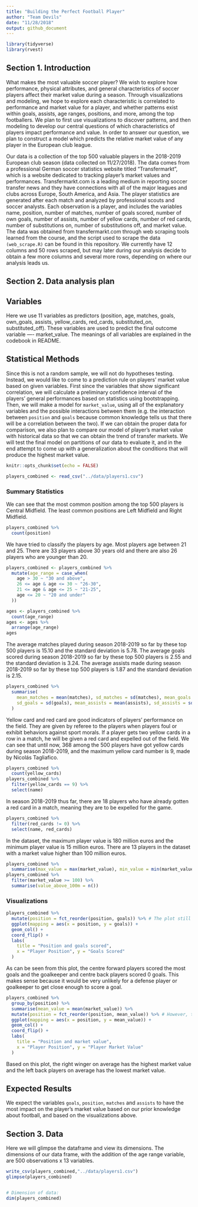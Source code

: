 ```yaml
---
title: "Building the Perfect Football Player"
author: "Team Devils"
date: "11/28/2018"
output: github_document
---
```


```r
library(tidyverse)
library(rvest)
```


## Section 1. Introduction

What makes the most valuable soccer player? We wish to explore how performance, physical attributes, and general characteristics of soccer players affect their market value during a season. Through visualizations and modeling, we hope to explore each characteristic is correlated to performance and market value for a player, and whether patterns exist within goals, assists, age ranges, positions, and more, among the top footballers. We plan to first use visualizations to discover patterns, and then modeling to develop our central questions of which characteristics of players impact performance and value. In order to answer our question, we plan to construct a model which predicts the relative market value of any player in the European club league. 

Our data is a collection of the top 500 valuable players in the 2018-2019 European club season (data collected on 11/27/2018). The data comes from a professional German soccer statistics website titled "Transfermarkt", which is a website dedicated to tracking player's market values and performances. Transfermarkt.com is a leading medium in reporting soccer transfer news and they have connections with all of the major leagues and clubs across Europe, South America, and Asia. The player statistics are generated after each match and analyzed by professional scouts and soccer analysts. Each observation is a player, and includes the variables name, position, number of matches, number of goals scored, number of own goals, number of assists, number of yellow cards, number of red cards, number of substitutions on, number of substitutions off, and market value. The data was obtained from transfermarkt.com through web scraping tools learned from the course, and the script used to scrape the data `(web_scrape.R)` can be found in this repository. We currently have 12 columns and 50 rows scraped, but may later during our analysis decide to obtain a few more columns and several more rows, depending on where our analysis leads us.


## Section 2. Data analysis plan

## Variables

Here we use 11 variables as predictors (position, age, matches, goals, own_goals, assists, yellow_cards, red_cards, substituted_on, substituted_off). These variables are used to predict the final outcome variable ---- market_value. The meanings of all variables are explained in the codebook in README.

## Statistical Methods

Since this is not a random sample, we will not do hypotheses testing. Instead, we would like to come to a prediction rule on players' market value based on given variables. First since the variables that show significant correlation, we will calculate a preliminary confidence interval of the players' general performances based on statistics using bootstrapping. Then, we will make a model for `market_value`, using all of the explanatory variables and the possible interactions between them (e.g. the interaction between `position` and `goals` because common knowledge tells us that there will be a correlation between the two). If we can obtain the proper data for comparison, we also plan to compare our model of player's market value with historical data so that we can obtain the trend of transfer markets. We will test the final model on partitions of our data to evaluate it, and in the end attempt to come up with a generalization about the conditions that will produce the highest market value. 

```r
knitr::opts_chunk$set(echo = FALSE)
```

```r
players_combined <- read_csv("../data/players1.csv")
```

### Summary Statistics

We can see that the most common position among the top 500 players is Central Midfield. The least common positions are Left Midfield and Right Midfield.

```r
players_combined %>%
  count(position)
```

We have tried to classify the players by age. Most players age between 21 and 25. There are 33 players above 30 years old and there are also 26 players who are younger than 20.

```r
players_combined <- players_combined %>%
  mutate(age_range = case_when(
    age > 30 ~ "30 and above",
    26 <= age & age <= 30 ~ "26-30",
    21 <= age & age <= 25 ~ "21-25",
    age <= 20 ~ "20 and under"
  ))

ages <- players_combined %>%
  count(age_range)
ages <- ages %>%
  arrange(age_range)
ages
```

The average matches played during season 2018-2019 so far by these top 500 players is 15.10 and the standard deviation is 5.78.
The average goals scored during season 2018-2019 so far by these top 500 players is 2.55 and the standard deviation is 3.24.
The average assists made during season 2018-2019 so far by these top 500 players is 1.87 and the standard deviation is 2.15.

```r
players_combined %>%
  summarise(
    mean_matches = mean(matches), sd_matches = sd(matches), mean_goals = mean(goals),
    sd_goals = sd(goals), mean_assists = mean(assists), sd_assists = sd(assists)
  )
```

Yellow card and red card are good indicators of players' performance on the field. They are given by referee to the players when players foul or exhibit behaviors against sport morals. If a player gets two yellow cards in a row in a match, he will be given a red card and expelled out of the field. We can see that until now, 368 among the 500 players have got yellow cards during season 2018-2019, and the maximum yellow card number is 9, made by Nicolás Tagliafico.

```r
players_combined %>%
  count(yellow_cards)
players_combined %>%
  filter(yellow_cards == 9) %>%
  select(name)
```

In season 2018-2019 thus far, there are 18 players who have already gotten a red card in a match, meaning they are to be expelled for the game.

```r
players_combined %>%
  filter(red_cards != 0) %>%
  select(name, red_cards)
```

In the dataset, the maximum player value is 180 million euros and the minimum player value is 15 million euros. There are 13 players in the dataset with a market value higher than 100 million euros.

```r
players_combined %>%
  summarise(max_value = max(market_value), min_value = min(market_value))
players_combined %>%
  filter(market_value >= 100) %>%
  summarise(value_above_100m = n())
```

### Visualizations

```r
players_combined %>%
  mutate(position = fct_reorder(position, goals)) %>% # The plot still does not reorder correctly
  ggplot(mapping = aes(x = position, y = goals)) +
  geom_col() +
  coord_flip() +
  labs(
    title = "Position and goals scored",
    x = "Player Position", y = "Goals Scored"
  )
```

As can be seen from this plot, the centre forward players scored the most goals and the goalkeeper and centre back players scored 0 goals. This makes sense because it would be very unlikely for a defense player or goalkeeper to get close enough to score a goal. 


```r
players_combined %>%
  group_by(position) %>%
  summarise(mean_value = mean(market_value)) %>%
  mutate(position = fct_reorder(position, mean_value)) %>% # However, the same code here produces a correct reordering
  ggplot(mapping = aes(x = position, y = mean_value)) +
  geom_col() +
  coord_flip() +
  labs(
    title = "Position and market value",
    x = "Player Position", y = "Player Market Value"
  )
```

Based on this plot, the right winger on average has the highest market value and the left back players on average has the lowest market value. 


## Expected Results

We expect the variables `goals`, `position`, `matches` and `assists` to have the most impact on the player's market value based on our prior knowledge about football, and based on the visualizations above. 

## Section 3. Data

Here we will glimpse the dataframe and view its dimensions. The dimensions of our data frame, with the addition of the age range variable, are 500 observations x 13 variables.  

```r
write_csv(players_combined,"../data/players1.csv")
glimpse(players_combined)


# Dimension of data:
dim(players_combined)
```


